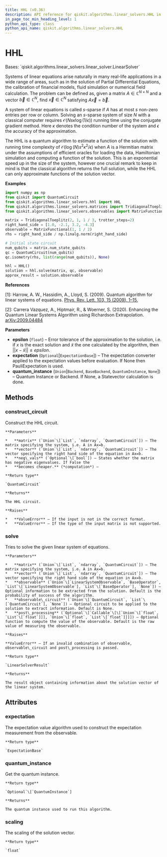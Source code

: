 ```yaml
---
title: HHL (v0.36)
description: API reference for qiskit.algorithms.linear_solvers.HHL in qiskit v0.36
in_page_toc_min_heading_level: 1
python_api_type: class
python_api_name: qiskit.algorithms.linear_solvers.HHL
---
```


# HHL

<Class id="qiskit.algorithms.linear_solvers.HHL" isDedicatedPage={true} github="https://github.com/qiskit/qiskit/tree/stable/0.20/qiskit/algorithms/linear_solvers/hhl.py" signature="HHL(epsilon=0.01, expectation=None, quantum_instance=None)" modifiers="class">
  Bases: `qiskit.algorithms.linear_solvers.linear_solver.LinearSolver`

  Systems of linear equations arise naturally in many real-life applications in a wide range of areas, such as in the solution of Partial Differential Equations, the calibration of financial models, fluid simulation or numerical field calculation. The problem can be defined as, given a matrix $A\in\mathbb{C}^{N\times N}$ and a vector $\vec{b}\in\mathbb{C}^{N}$, find $\vec{x}\in\mathbb{C}^{N}$ satisfying $A\vec{x}=\vec{b}$.

  A system of linear equations is called $s$-sparse if $A$ has at most $s$ non-zero entries per row or column. Solving an $s$-sparse system of size $N$ with a classical computer requires $\mathcal{ O }(Ns\kappa\log(1/\epsilon))$ running time using the conjugate gradient method. Here $\kappa$ denotes the condition number of the system and $\epsilon$ the accuracy of the approximation.

  The HHL is a quantum algorithm to estimate a function of the solution with running time complexity of $\mathcal{ O }(\log(N)s^{2}\kappa^{2}/\epsilon)$ when $A$ is a Hermitian matrix under the assumptions of efficient oracles for loading the data, Hamiltonian simulation and computing a function of the solution. This is an exponential speed up in the size of the system, however one crucial remark to keep in mind is that the classical algorithm returns the full solution, while the HHL can only approximate functions of the solution vector.

  **Examples**

  ```python
  import numpy as np
  from qiskit import QuantumCircuit
  from qiskit.algorithms.linear_solvers.hhl import HHL
  from qiskit.algorithms.linear_solvers.matrices import TridiagonalToeplitz
  from qiskit.algorithms.linear_solvers.observables import MatrixFunctional

  matrix = TridiagonalToeplitz(2, 1, 1 / 3, trotter_steps=2)
  right_hand_side = [1.0, -2.1, 3.2, -4.3]
  observable = MatrixFunctional(1, 1 / 2)
  rhs = right_hand_side / np.linalg.norm(right_hand_side)

  # Initial state circuit
  num_qubits = matrix.num_state_qubits
  qc = QuantumCircuit(num_qubits)
  qc.isometry(rhs, list(range(num_qubits)), None)

  hhl = HHL()
  solution = hhl.solve(matrix, qc, observable)
  approx_result = solution.observable
  ```

  **References**

  \[1]: Harrow, A. W., Hassidim, A., Lloyd, S. (2009). Quantum algorithm for linear systems of equations. [Phys. Rev. Lett. 103, 15 (2009), 1–15.](https://doi.org/10.1103/PhysRevLett.103.150502)

  \[2]: Carrera Vazquez, A., Hiptmair, R., & Woerner, S. (2020). Enhancing the Quantum Linear Systems Algorithm using Richardson Extrapolation. [arXiv:2009.04484](http://arxiv.org/abs/2009.04484)

  **Parameters**

  *   **epsilon** (`float`) – Error tolerance of the approximation to the solution, i.e. if $x$ is the exact solution and $\tilde{x}$ the one calculated by the algorithm, then $||x - \tilde{x}|| \le epsilon$.
  *   **expectation** (`Optional`\[`ExpectationBase`]) – The expectation converter applied to the expectation values before evaluation. If None then PauliExpectation is used.
  *   **quantum\_instance** (`Union`\[`Backend`, `BaseBackend`, `QuantumInstance`, `None`]) – Quantum Instance or Backend. If None, a Statevector calculation is done.

  ## Methods

  <span id="qiskit-algorithms-linear-solvers-hhl-construct-circuit" />

  ### construct\_circuit

  <Function id="qiskit.algorithms.linear_solvers.HHL.construct_circuit" signature="HHL.construct_circuit(matrix, vector, neg_vals=True)">
    Construct the HHL circuit.

    **Parameters**

    *   **matrix** (`Union`\[`List`, `ndarray`, `QuantumCircuit`]) – The matrix specifying the system, i.e. A in Ax=b.
    *   **vector** (`Union`\[`List`, `ndarray`, `QuantumCircuit`]) – The vector specifying the right hand side of the equation in Ax=b.
    *   **neg\_vals** (`Optional`\[`bool`]) – States whether the matrix has negative eigenvalues. If False the
    *   **becomes cheaper.** (*computation*) –

    **Return type**

    `QuantumCircuit`

    **Returns**

    The HHL circuit.

    **Raises**

    *   **ValueError** – If the input is not in the correct format.
    *   **ValueError** – If the type of the input matrix is not supported.
  </Function>

  <span id="qiskit-algorithms-linear-solvers-hhl-solve" />

  ### solve

  <Function id="qiskit.algorithms.linear_solvers.HHL.solve" signature="HHL.solve(matrix, vector, observable=None, observable_circuit=None, post_processing=None)">
    Tries to solve the given linear system of equations.

    **Parameters**

    *   **matrix** (`Union`\[`List`, `ndarray`, `QuantumCircuit`]) – The matrix specifying the system, i.e. A in Ax=b.
    *   **vector** (`Union`\[`List`, `ndarray`, `QuantumCircuit`]) – The vector specifying the right hand side of the equation in Ax=b.
    *   **observable** (`Union`\[`LinearSystemObservable`, `BaseOperator`, `List`\[`LinearSystemObservable`], `List`\[`BaseOperator`], `None`]) – Optional information to be extracted from the solution. Default is the probability of success of the algorithm.
    *   **observable\_circuit** (`Union`\[`QuantumCircuit`, `List`\[`QuantumCircuit`], `None`]) – Optional circuit to be applied to the solution to extract information. Default is None.
    *   **post\_processing** (`Optional`\[`Callable`\[\[`Union`\[`float`, `List`\[`float`]]], `Union`\[`float`, `List`\[`float`]]]]) – Optional function to compute the value of the observable. Default is the raw value of measuring the observable.

    **Raises**

    **ValueError** – If an invalid combination of observable, observable\_circuit and post\_processing is passed.

    **Return type**

    `LinearSolverResult`

    **Returns**

    The result object containing information about the solution vector of the linear system.
  </Function>

  ## Attributes

  ### expectation

  <Attribute id="qiskit.algorithms.linear_solvers.HHL.expectation">
    The expectation value algorithm used to construct the expectation measurement from the observable.

    **Return type**

    `ExpectationBase`
  </Attribute>

  ### quantum\_instance

  <Attribute id="qiskit.algorithms.linear_solvers.HHL.quantum_instance">
    Get the quantum instance.

    **Return type**

    `Optional`\[`QuantumInstance`]

    **Returns**

    The quantum instance used to run this algorithm.
  </Attribute>

  ### scaling

  <Attribute id="qiskit.algorithms.linear_solvers.HHL.scaling">
    The scaling of the solution vector.

    **Return type**

    `float`
  </Attribute>
</Class>


